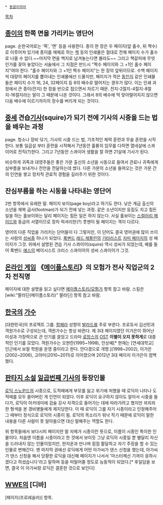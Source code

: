  * [[동음이의어]]

[[목차]]
== [[종이]]의 한쪽 면을 가리키는 영단어 ==
page. 
순한국어로는 '쪽', '면' 등을 사용한다.
종이 한 장은 두 페이지(앞 홀수, 뒤 짝수)로 이루어져 있기에 종이를 매체로 하는 [[책]] 등의 인쇄물은 절대로 전체 페이지 수가 홀수로 나올 수 없다.~~마지막 면을 백지로 남겨놓는다면 몰라도~~ 그리고 책갈피에 무엇인가를 꽂아 놓았다는 서술에서 그 지점은 반드시 "짝수 페이지와 그 +1인 홀수 페이지"여야 한다. "홀수 페이지와 그 +1인 짝수 페이지"는 한 장의 앞뒤이므로.
수백 페이지씩 대량의 페이지를 뽑아내는 인쇄물에선 드물지만, 페이지가 적은 [[동인지]] 같은 인쇄물들은 페이지 수가 16, 24, 32페이지 등 8의 배수로 떨어지는 경우가 많다. 이는 인쇄 과정에서 큰 종이(전지) 한 장을 반으로 접으면서 자르기 때문. 전지-2절지-4절지-8절지-16절지라는 말이 그 때문에 나온 것이다. 그래서 8의 배수에 딱 맞아떨어지지 않으면 다음 배수에 이르기까지의 장수를 버리게 되는 것이다.

== [[중세]] 견습[[기사]](squire)가 되기 전에 기사의 시중을 드는 법을 배우는 과정 ==
page.
청소나 장비 닦기, 기사의 시중 드는 법, 기초적인 체력 훈련과 무술 훈련을 시작한다. 보통 일곱살 부터 훈련을 시작해서 7년동안 훌륭히 임무를 다하면 열네살에 스콰이어로 전직(?)한다. 그리고 7년동안 스콰이어 생활을 잘 하면 21살에 기사가 된다.

비슷하게 귀족과 대영주들은 좋은 가문 출신의 소년을 시동으로 들여서 관료나 귀족에게 심부름을 보내거나 전언을 전달하는데 썼다. 다른 가문의 소년을 들여오는 것은 가문 간의 인연을 쌓고 정치적 관료적 경험을 길러주기 위한 것이다.

== 잔심부름을 하는 시동을 나타내는 영단어 ==
2번 항목에서 유래한 말. 페이지 보이(page boy)라고 하기도 한다.
낮은 계급 출신의 소년을 제복 급사(footman)가 되기 전에 넣는 과정. 같은 소년이지만 등짐도 지고 힘든 일을 하는 홀보이와는 달리 페이지는 힘든 일은 하지 않는다. 사실 홀보이는 [[스컬러리 메이드]]와 동급의 서열이므로 장차 럭셔리한(?) 풋맨이 될 페이지는 격이 다르다.

영어의 다른 직업을 가리키는 단어들이 다 그렇지만, 이 단어도 결국 영어권에 많이 쓰이는 사람의 [[성씨]]중 하나가 되었다. [[록밴드]] [[레드 제플린]]의 [[기타리스트]] [[지미 페이지]]의 성 페이지가 그것. 위에서 설명된 견습 기사 스콰이어(squire) 역시 성씨가 되었는데, 예를 들어 록밴드 [[예스]]의 베이시스트 크리스 스콰이어의 성씨 스콰이어가 그것.

== [[온라인 게임]] 《[[메이플스토리]]》의 모험가 전사 직업군의 2차 전직명 ==
페이지에 대한 설명을 읽고 싶다면 [[메이플스토리/모험가]] 항목 참고 바람. 스킬은 [wiki:"팔라딘(메이플스토리)" 팔라딘] 항목 참고 바람.

== [[한국]]의 [[가수]] ==
[대한민국]의 프로젝트 그룹. [[팝페라]] 성향의 [[발라드]]를 주로 부른다. 프로듀서 김선민과 객원가수로 구성되는데, 객원가수는 항상 바뀐다. 제 3대 페이지였던 이가은이 뛰어난 미성과 가창력으로 큰 인기를 끌었고 드라마 [[로망스]]의 [[OST]] '''이별이 오지 못하게'''로 대중적인 인기를 모았다. 객원가수는 오현란(1995~1998), 안상예[* 현재는 [연세대학교] 인근에서 보컬 학원을 운영 중이라고 한다. 안다경으로 개명.](1998~2002), 이가은(2002~2006), 고아미(2010~2011)로 이어졌으며 2012년 3대 페이지 이가은이 컴백했다.
== [[판타지 소설]] [[일곱번째 기사]]의 등장인물 ==
[[로딕 스노윈드]]의 시종으로, 도적떼에게 부모를 잃고 위기에 처했을 때 로딕이 나타나 도적떼를 모두 쓸어버린 게 인연이 되었다. 이후 로딕이 요구하지 않아도 알아서 시중을 들다가, 로딕이 아카데미에 검술 강사 자격으로 들어가는 데에 따라가려고 했지만 꾀죄죄한 형색을 본 경비병들에게 제지당한다. 이 때 로딕이 그를 자기 시종이라고 인정해주어 그 때부터 정식으로 로딕의 시종이 됨. 로딕의 목소리가 워낙 작기 때문에 로딕이 말한 내용을 다른 사람이 못 알아들으면 대신 말해주는 역할도 한다.

위 항목들에서 보다시피 페이지란 말 자체가 시종이란 뜻으로, 이름이 시종인 특이한 인물이다. 처음엔 이름을 시종이라고 한 것에서 보이듯 그냥 로딕의 시종일 뿐 별달리 자신을 드러내지 않는 인물이었지만, 한지운과 만나며 점점 활달하고 자기 주장을 할 수 있는 인물로 변해간다. 맨 마지막 권에선 로딕에게 어떤 아가씨가 댄스 신청을 했는데, 아가씨가 댄스 신청을 해서 당황한 로딕을 대신해 페이지가 나서서 '마스터께선 기꺼이 응하시겠다고 하셨습니다'라고 말하며 등을 떠밀어줄 정도로 능동적이 되었다.[* 후일담을 보면, 결국 이 아가씨랑 로딕은 결혼한 것으로 보인다]

== [[WWE]]의 [디바] ==
[페이지(프로레슬러)] 항목.
